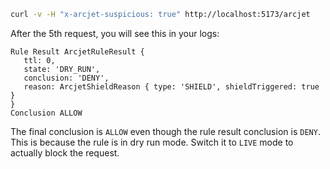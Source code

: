 ```sh
curl -v -H "x-arcjet-suspicious: true" http://localhost:5173/arcjet
```

After the 5th request, you will see this in your logs:

```text
Rule Result ArcjetRuleResult {
   ttl: 0,
   state: 'DRY_RUN',
   conclusion: 'DENY',
   reason: ArcjetShieldReason { type: 'SHIELD', shieldTriggered: true }
}
Conclusion ALLOW
```

The final conclusion is `ALLOW` even though the rule result conclusion is
`DENY`. This is because the rule is in dry run mode. Switch it to `LIVE` mode to
actually block the request.
